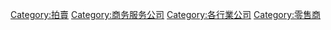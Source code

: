 {{Catnav|頁面分類|人文學科|艺术}}
{{Catnav|頁面分類|人类社会|组织|企業|公司}}
{{Catnav|頁面分類|人类社会|法律|法人|公司}}
{{Commonscat|Auction houses}}

[[Category:拍賣|Category:拍賣]]
[[Category:商务服务公司|Category:商务服务公司]]
[[Category:各行業公司|Category:各行業公司]]
[[Category:零售商|Category:零售商]]